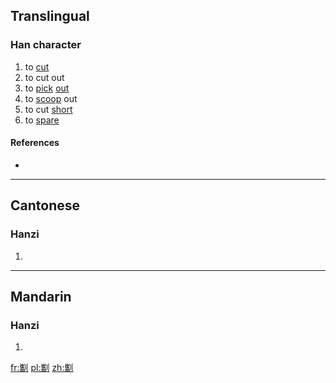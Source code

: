 ==Translingual==

===Han character===
{{Han char|rn=18|rad=刀|as=18|sn=20|four=|canj=UBLN|ids=⿰巂刂}}

# to [[cut]]
# to cut out
# to [[pick]] [[out]]
# to [[scoop]] out
# to cut [[short]]
# to [[spare]]

====References====
* {{Han ref|kx=0145.400|hdz=10363.030|uh=3512|ud=13586}}

----

==Cantonese==

===Hanzi===
{{yue-hanzi|jyut=[[kwai4]]|y=kwai4}}

# {{defn|lang=yue|sort=刀18}}

----

==Mandarin==

===Hanzi===
{{cmn-hanzi|pin=[[xí]] ([[xi2]])|wg=hsi<sup>2</sup>}}

# {{defn|lang=cmn|sort=刀18}}

[[fr:㔒]]
[[pl:㔒]]
[[zh:㔒]]